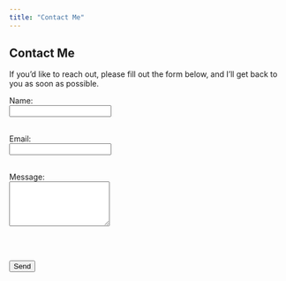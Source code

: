 ```yaml
---
title: "Contact Me"
---
```


## Contact Me

If you’d like to reach out, please fill out the form below, and I’ll get back to you as soon as possible.

<form action="https://formspree.io/f/xgvorpaa" method="POST">
  <label for="name">Name:</label><br>
  <input type="text" id="name" name="name" required><br><br>
  
  <label for="email">Email:</label><br>
  <input type="email" id="email" name="email" required><br><br>
  
  <label for="message">Message:</label><br>
  <textarea id="message" name="message" rows="5" required></textarea><br><br>
  
  <button type="submit">Send</button>
</form>


